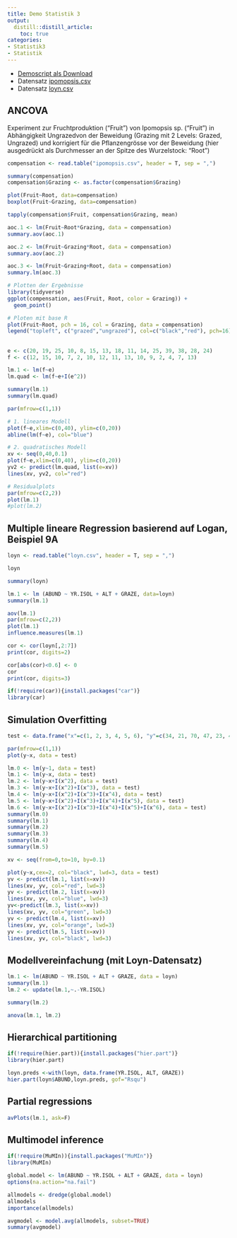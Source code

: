 ```yaml
---
title: Demo Statistik 3
output: 
  distill::distill_article:
    toc: true
categories:
- Statistik3
- Statistik
---
```



- [Demoscript als Download](15_Statistik3/RFiles/Statistik_3_Demo_v.05.R)  
- Datensatz [ipomopsis.csv](ipomopsis.csv)
- Datensatz [loyn.csv](loyn.csv)

## ANCOVA

Experiment zur Fruchtproduktion (“Fruit”) von Ipomopsis sp. (“Fruit”) in Abhängigkeit Ungrazedvon der Beweidung (Grazing mit 2 Levels: Grazed, Ungrazed) und korrigiert für die Pflanzengrösse vor der Beweidung (hier ausgedrückt als Durchmesser an der Spitze des Wurzelstock: “Root”)

```r
compensation <- read.table("ipomopsis.csv", header = T, sep = ",")
```

```r
summary(compensation)
compensation$Grazing <- as.factor(compensation$Grazing)

plot(Fruit~Root, data=compensation)
boxplot(Fruit~Grazing, data=compensation)

tapply(compensation$Fruit, compensation$Grazing, mean)

aoc.1 <- lm(Fruit~Root*Grazing, data = compensation)
summary.aov(aoc.1)

aoc.2 <- lm(Fruit~Grazing*Root, data = compensation)
summary.aov(aoc.2)

aoc.3 <- lm(Fruit~Grazing+Root, data = compensation)
summary.lm(aoc.3)

# Plotten der Ergebnisse
library(tidyverse)
ggplot(compensation, aes(Fruit, Root, color = Grazing)) +
  geom_point()

# Ploten mit base R
plot(Fruit~Root, pch = 16, col = Grazing, data = compensation)
legend("topleft", c("grazed","ungrazed"), col=c("black","red"), pch=16) 
```


## 

```r
e <- c(20, 19, 25, 10, 8, 15, 13, 18, 11, 14, 25, 39, 38, 28, 24)
f <- c(12, 15, 10, 7, 2, 10, 12, 11, 13, 10, 9, 2, 4, 7, 13)

lm.1 <- lm(f~e)
lm.quad <- lm(f~e+I(e^2))

summary(lm.1)
summary(lm.quad)

par(mfrow=c(1,1))

# 1. lineares Modell
plot(f~e,xlim=c(0,40), ylim=c(0,20))
abline(lm(f~e), col="blue")

# 2. quadratisches Modell
xv <- seq(0,40,0.1)
plot(f~e,xlim=c(0,40), ylim=c(0,20))
yv2 <- predict(lm.quad, list(e=xv))
lines(xv, yv2, col="red")

# Residualplots
par(mfrow=c(2,2))
plot(lm.1)
#plot(lm.2)
```

## Multiple lineare Regression basierend auf Logan, Beispiel 9A 

```r
loyn <- read.table("loyn.csv", header = T, sep = ",")
```
```r
loyn
```

```r
summary(loyn)

lm.1 <- lm (ABUND ~ YR.ISOL + ALT + GRAZE, data=loyn)
summary(lm.1)

aov(lm.1)
par(mfrow=c(2,2))
plot(lm.1)
influence.measures(lm.1)

cor <- cor(loyn[,2:7])
print(cor, digits=2)

cor[abs(cor)<0.6] <- 0
cor
print(cor, digits=3)

if(!require(car)){install.packages("car")} 
library(car)
```

## Simulation Overfitting

```r
test <- data.frame("x"=c(1, 2, 3, 4, 5, 6), "y"=c(34, 21, 70, 47, 23, 45))

par(mfrow=c(1,1))
plot(y~x, data = test)

lm.0 <- lm(y~1, data = test)
lm.1 <- lm(y~x, data = test)
lm.2 <- lm(y~x+I(x^2), data = test)
lm.3 <- lm(y~x+I(x^2)+I(x^3), data = test)
lm.4 <- lm(y~x+I(x^2)+I(x^3)+I(x^4), data = test)
lm.5 <- lm(y~x+I(x^2)+I(x^3)+I(x^4)+I(x^5), data = test)
lm.6 <- lm(y~x+I(x^2)+I(x^3)+I(x^4)+I(x^5)+I(x^6), data = test)
summary(lm.0)
summary(lm.1)
summary(lm.2)
summary(lm.3)
summary(lm.4)
summary(lm.5)

xv <- seq(from=0,to=10, by=0.1)

plot(y~x,cex=2, col="black", lwd=3, data = test)
yv <- predict(lm.1, list(x=xv))
lines(xv, yv, col="red", lwd=3)
yv <- predict(lm.2, list(x=xv))
lines(xv, yv, col="blue", lwd=3)
yv<-predict(lm.3, list(x=xv))
lines(xv, yv, col="green", lwd=3)
yv <- predict(lm.4, list(x=xv))
lines(xv, yv, col="orange", lwd=3)
yv <- predict(lm.5, list(x=xv))
lines(xv, yv, col="black", lwd=3)
```

## Modellvereinfachung (mit Loyn-Datensatz)

```r
lm.1 <- lm(ABUND ~ YR.ISOL + ALT + GRAZE, data = loyn)
summary(lm.1)
lm.2 <- update(lm.1,~.-YR.ISOL)

summary(lm.2)

anova(lm.1, lm.2)
```

## Hierarchical partitioning

```r
if(!require(hier.part)){install.packages("hier.part")}
library(hier.part)

loyn.preds <-with(loyn, data.frame(YR.ISOL, ALT, GRAZE))
hier.part(loyn$ABUND,loyn.preds, gof="Rsqu")
```

## Partial regressions

```r
avPlots(lm.1, ask=F)
```

## Multimodel inference

```r
if(!require(MuMIn)){install.packages("MuMIn")}
library(MuMIn)

global.model <- lm(ABUND ~ YR.ISOL + ALT + GRAZE, data = loyn)
options(na.action="na.fail")

allmodels <- dredge(global.model)
allmodels
importance(allmodels)

avgmodel <- model.avg(allmodels, subset=TRUE)
summary(avgmodel)
```
